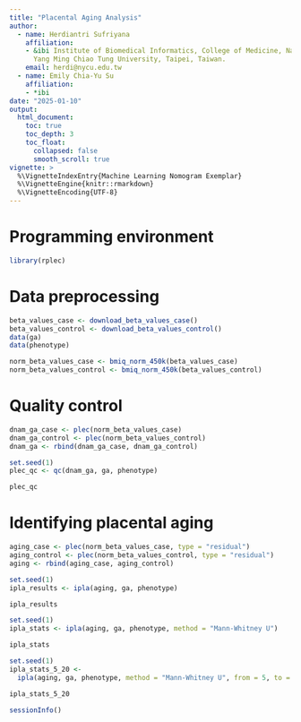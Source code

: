 ```yaml
---
title: "Placental Aging Analysis"
author:
  - name: Herdiantri Sufriyana
    affiliation:
    - &ibi Institute of Biomedical Informatics, College of Medicine, National 
      Yang Ming Chiao Tung University, Taipei, Taiwan. 
    email: herdi@nycu.edu.tw
  - name: Emily Chia-Yu Su
    affiliation:
    - *ibi
date: "2025-01-10"
output: 
  html_document:
    toc: true
    toc_depth: 3
    toc_float:
      collapsed: false
      smooth_scroll: true
vignette: >
  %\VignetteIndexEntry{Machine Learning Nomogram Exemplar}
  %\VignetteEngine{knitr::rmarkdown}
  %\VignetteEncoding{UTF-8}
---
```


# Programming environment

```r
library(rplec)
```

# Data preprocessing

```r
beta_values_case <- download_beta_values_case()
beta_values_control <- download_beta_values_control()
data(ga)
data(phenotype)
```

```r
norm_beta_values_case <- bmiq_norm_450k(beta_values_case)
norm_beta_values_control <- bmiq_norm_450k(beta_values_control)
```

# Quality control

```r
dnam_ga_case <- plec(norm_beta_values_case)
dnam_ga_control <- plec(norm_beta_values_control)
dnam_ga <- rbind(dnam_ga_case, dnam_ga_control)
```

```r
set.seed(1)
plec_qc <- qc(dnam_ga, ga, phenotype)
```

```r
plec_qc
```

# Identifying placental aging

```r
aging_case <- plec(norm_beta_values_case, type = "residual")
aging_control <- plec(norm_beta_values_control, type = "residual")
aging <- rbind(aging_case, aging_control)
```

```r
set.seed(1)
ipla_results <- ipla(aging, ga, phenotype)
```

```r
ipla_results
```

```r
set.seed(1)
ipla_stats <- ipla(aging, ga, phenotype, method = "Mann-Whitney U")
```

```r
ipla_stats
```

```r
set.seed(1)
ipla_stats_5_20 <-
  ipla(aging, ga, phenotype, method = "Mann-Whitney U", from = 5, to = 20)
```

```r
ipla_stats_5_20
```

```r
sessionInfo()
```






